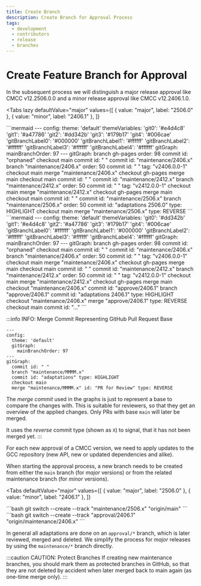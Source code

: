 ```yaml
---
title: Create Branch
description: Create Branch for Approval Process
tags:
  - development
  - contributors
  - release
  - branches
---
```



# Create Feature Branch for Approval

In the subsequent process we will distinguish a major release approval like
CMCC v12.2506.0.0 and a minor release approval like CMCC v12.2406.1.0.

<Tabs
  lazy
  defaultValue="major"
  values={[
    { value: "major", label: "2506.0" },
    { value: "minor", label: "2406.1" },
  ]}
>
<TabItem value="major">
```mermaid
---
config:
  theme: 'default'
  themeVariables:
      'git0': '#e4d4c8'
      'git1': '#a47786'
      'git2': '#dd342b'
      'git3': '#179b17'
      'git4': '#006cae'
      'gitBranchLabel0': '#000000'
      'gitBranchLabel1': '#ffffff'
      'gitBranchLabel2': '#ffffff'
      'gitBranchLabel3': '#ffffff'
      'gitBranchLabel4': '#ffffff'
  gitGraph:
    mainBranchOrder: 97
---
gitGraph:
  branch gh-pages order: 98
  commit id: "orphaned"
  checkout main
  commit id: " "
  commit id: "maintenance/2406.x"
  branch "maintenance/2406.x" order: 50
  commit id: "  " tag: "v2406.0.0-1"
  checkout main
  merge "maintenance/2406.x"
  checkout gh-pages
  merge main
  checkout main
  commit id: "   "
  commit id: "maintenance/2412.x"
  branch "maintenance/2412.x" order: 50
  commit id: "    " tag: "v2412.0.0-1"
  checkout main
  merge "maintenance/2412.x"
  checkout gh-pages
  merge main
  checkout main
  commit id: "    "
  commit id: "maintenance/2506.x"
  branch "maintenance/2506.x" order: 50
  commit id: "adaptations 2506.0" type: HIGHLIGHT
  checkout main
  merge "maintenance/2506.x" type: REVERSE
```
</TabItem>
<TabItem value="minor">
```mermaid
---
config:
  theme: 'default'
  themeVariables:
      'git0': '#dd342b'
      'git1': '#e4d4c8'
      'git2': '#a47786'
      'git3': '#179b17'
      'git4': '#006cae'
      'gitBranchLabel0': '#ffffff'
      'gitBranchLabel1': '#000000'
      'gitBranchLabel2': '#ffffff'
      'gitBranchLabel3': '#ffffff'
      'gitBranchLabel4': '#ffffff'
  gitGraph:
    mainBranchOrder: 97
---
gitGraph:
  branch gh-pages order: 98
  commit id: "orphaned"
  checkout main
  commit id: " "
  commit id: "maintenance/2406.x"
  branch "maintenance/2406.x" order: 50
  commit id: "  " tag: "v2406.0.0-1"
  checkout main
  merge "maintenance/2406.x"
  checkout gh-pages
  merge main
  checkout main
  commit id: "   "
  commit id: "maintenance/2412.x"
  branch "maintenance/2412.x" order: 50
  commit id: "    " tag: "v2412.0.0-1"
  checkout main
  merge "maintenance/2412.x"
  checkout gh-pages
  merge main
  checkout "maintenance/2406.x"
  commit id: "approve/2406.1"
  branch "approve/2406.1"
  commit id: "adaptations 2406.1" type: HIGHLIGHT
  checkout "maintenance/2406.x"
  merge "approve/2406.1" type: REVERSE
  checkout main
  commit id: "..."
```
</TabItem>
</Tabs>

:::info INFO: Merge Commit Representing GitHub Pull Request Base
```mermaid
---
config:
  theme: 'default'
  gitGraph:
    mainBranchOrder: 97
---
gitGraph:
  commit id: " "
  branch "maintenance/MMMM.x"
  commit id: "adaptations" type: HIGHLIGHT
  checkout main
  merge "maintenance/MMMM.x" id: "PR for Review" type: REVERSE
```

The _merge commit_ used in the graphs is just to represent a base to
compare the changes with. This is suitable for reviewers, so that they get an
overview of the applied changes. Only PRs with base `main` will later be
merged.

It uses the _reverse_ commit type (shown as `X`) to signal, that it has not been
merged yet.
:::

For each new approval of a CMCC version, we need to apply updates to the GCC
repository (new API, new or updated dependencies and alike).

When starting the approval process, a new branch needs to be created from
either the `main` branch (for _major_ versions) or from the related
maintenance branch (for _minor_ versions).

<Tabs
  defaultValue="major"
  values={[
    { value: "major", label: "2506.0" },
    { value: "minor", label: "2406.1" },
  ]}
>
<TabItem value="major">
```bash
git switch --create --track "maintenance/2506.x" "origin/main"
```
</TabItem>
<TabItem value="minor">
```bash
git switch --create --track "approval/2406.1" "origin/maintenance/2406.x"
```
</TabItem>
</Tabs>

In general all adaptations are done on an `approval/*` branch, which is later
reviewed, merged and deleted. We simplify the process for _major_ releases by
using the `maintenance/*` branch directly.

:::caution CAUTION: Protect Branches
If creating new maintenance branches, you should mark them as protected branches
in GitHub, so that they are not deleted by accident when later merged back to
main again (as one-time merge only).
:::
